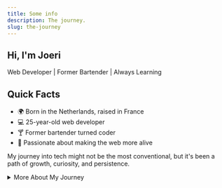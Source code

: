 ```yaml
---
title: Some info
description: The journey.
slug: the-journey
---
```


<div class="intro">
  <div>
    <h2>Hi, I'm Joeri</h2>
    <p class="tagline">Web Developer | Former Bartender | Always Learning</p>
  </div>
</div>

## Quick Facts

- 🌍 Born in the Netherlands, raised in France
- 💻 25-year-old web developer
- 🍸 Former bartender turned coder
- 🚀 Passionate about making the web more alive

My journey into tech might not be the most conventional, but it's been a path of growth, curiosity, and persistence.

<details>
  <summary>More About My Journey</summary>
  <div class="details-content">

Born in the Netherlands, I moved to France at a young age with my family. Growing up, I gladly followed the family tradition and enrolled in catering school. My early career began in hospitality, first working as a waiter, and eventually becoming a passionate bartender and even trying some mixology. It taught me a lot about adaptability and working under pressure – skills I still use today.

But even while I was pouring drinks and serving tables, my true passion was elsewhere: coding. I spent my spare time tinkering with WordPress sites for acquaintances and exploring Minecraft plugins, booting up the PC whenever I could. When the pandemic hit, it felt like the right time for a change (I wasn't the only one !). That's when I decided to fully pursue what I had been doing on the side for years.

I enrolled in several courses on Udemy and later joined a coding bootcamp in my local city, sharpening my skills in HTML, CSS, JavaScript and discovering new things i didn't even know existed. I felt overwhelmed but still curious at the challenge, By 2022, I had landed my first internship as a web developer. A year later, I was thrilled to be hired full-time by the same company.

Now, I'm continuing to grow my skills, staying curious, and pushing the boundaries of what I can do as a developer. Whether it's building interfaces or back-end solutions, I'm excited making the web more alive.

  </div>
</details>

